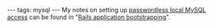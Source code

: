---
tags: mysql
---
My notes on setting up [[passwordless local MySQL access]] can be found in "[[Rails application bootstrapping]]".
